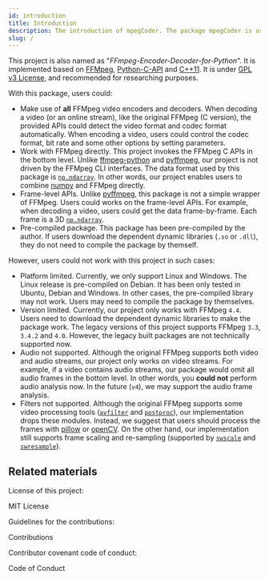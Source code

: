 ```yaml
---
id: introduction
title: Introduction
description: The introduction of mpegCoder. The package mpegCoder is used for encoding, decoding, receiving streams and pushing streams. This project is totally dependent on FFMpeg.
slug: /
---
```



This project is also named as "*FFmpeg-Encoder-Decoder-for-Python*". It is implemented based on [FFMpeg<IconExternalLink/>][link-ffmpeg], [Python-C-API<IconExternalLink/>][link-python-c-api] and [C++11<IconExternalLink/>][link-cpp11]. It is under [GPL v3 License<IconExternalLink/>][git-license], and recommended for researching purposes.

With this package, users could:

* Make use of **all** FFMpeg video encoders and decoders. When decoding a video (or an online stream), like the original FFMpeg (C version), the provided APIs could detect the video format and codec format automatically. When encoding a video, users could control the codec format, bit rate and some other options by setting parameters.
* Work with FFMpeg directly. This project invokes the FFMpeg C APIs in the bottom level. Unlike [ffmpeg-python<IconExternalLink/>][git-ffmpeg-python] and [pyffmpeg<IconExternalLink/>][git-pyffmpeg], our project is not driven by the FFMpeg CLI interfaces. The data format used by this package is [`np.ndarray`<IconExternalLink/>][link-ndarray]. In other words, our project enables users to combine [numpy<IconExternalLink/>][link-numpy] and FFMpeg directly.
* Frame-level APIs. Unlike [pyffmpeg<IconExternalLink/>][git-pyffmpeg], this package is not a simple wrapper of FFMpeg. Users could works on the frame-level APIs. For example, when decoding a video, users could get the data frame-by-frame. Each frame is a 3D [`np.ndarray`<IconExternalLink/>][link-ndarray].
* Pre-compiled package. This package has been pre-compiled by the author. If users download the dependent dynamic libraries (`.so` or `.dll`), they do not need to compile the package by themself.

However, users could not work with this project in such cases:

* Platform limited. Currently, we only support Linux and Windows. The Linux release is pre-compiled on Debian. It has been only tested in Ubuntu, Debian and Windows. In other cases, the pre-compiled library may not work. Users may need to compile the package by themselves.
* Version limited. Currently, our project only works with FFMpeg `4.4`. Users need to download the dependent dynamic libraries to make the package work. The legacy versions of this project supports FFMpeg `3.3`, `3.4.2` and `4.0`. However, the legacy built packages are not technically supported now.
* Audio not supported. Although the original FFMpeg supports both video and audio streams, our project only works on video streams. For example, if a video contains audio streams, our package would omit all audio frames in the bottom level. In other words, you **could not** perform audio analysis now. In the future (`v4`), we may support the audio frame analysis.
* Filters not supported. Although the original FFMpeg supports some video processing tools ([`avfilter`<IconExternalLink/>][link-avfilter] and [`postproc`<IconExternalLink/>][link-postproc]), our implementation drops these modules. Instead, we suggest that users should process the frames with [pillow<IconExternalLink/>][pip-pillow] or [openCV<IconExternalLink/>][pip-opencv]. On the other hand, our implementation still supports frame scaling and re-sampling (supported by [`swscale`<IconExternalLink/>][link-swscale] and [`swresample`<IconExternalLink/>][link-swresample]).

## Related materials

License of this project:

<p>
  <DarkButton to="https://github.com/cainmagi/FFmpeg-Encoder-Decoder-for-Python/blob/master/LICENSE" icon={octLaw16}>
    MIT License
  </DarkButton>
</p>

Guidelines for the contributions:

<p>
  <DarkButton to="https://github.com/cainmagi/FFmpeg-Encoder-Decoder-for-Python/blob/main/CONTRIBUTING.md" icon={octRepoForked16}>
    Contributions
  </DarkButton>
</p>

Contributor covenant code of conduct:

<p>
  <DarkButton to="https://github.com/cainmagi/FFmpeg-Encoder-Decoder-for-Python/blob/main/CODE_OF_CONDUCT.md" icon={octShareAndroid16}>
    Code of Conduct
  </DarkButton>
</p>


[git-ffmpeg-python]:https://github.com/kkroening/ffmpeg-python "ffmpeg-python"
[git-pyffmpeg]:https://github.com/deuteronomy-works/pyffmpeg "pyffmpeg"
[git-license]:https://github.com/cainmagi/FFmpeg-Encoder-Decoder-for-Python/blob/master/LICENSE
[pip-pillow]:https://pypi.org/project/Pillow "Pillow"
[pip-opencv]:https://pypi.org/project/opencv-python "OpenCV Python"
[link-cpp11]:https://en.cppreference.com/w/ "C++ 11"
[link-python-c-api]:https://docs.python.org/3/c-api/index.html "Python-C-API"
[link-numpy]:https://numpy.org "numpy"
[link-ndarray]:https://numpy.org/doc/stable/reference/generated/numpy.ndarray.html "np.ndarray"
[link-ffmpeg]:https://ffmpeg.org "FFMpeg"
[link-avfilter]:http://ffmpeg.org/doxygen/trunk/group__lavfi.html "libavfilter"
[link-postproc]:http://ffmpeg.org/doxygen/trunk/group__lpp.html "libpostproc"
[link-swscale]:http://ffmpeg.org/doxygen/trunk/group__libsws.html "libswscale"
[link-swresample]:http://ffmpeg.org/doxygen/trunk/group__lswr.html "libswresample"
